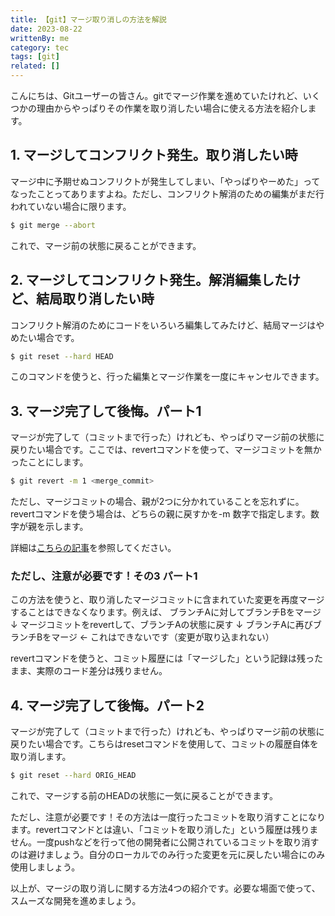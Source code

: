 ```yaml
---
title: 【git】マージ取り消しの方法を解説
date: 2023-08-22
writtenBy: me
category: tec
tags: [git]
related: []
---
```


こんにちは、Gitユーザーの皆さん。gitでマージ作業を進めていたけれど、いくつかの理由からやっぱりその作業を取り消したい場合に使える方法を紹介します。

## 1. マージしてコンフリクト発生。取り消したい時

マージ中に予期せぬコンフリクトが発生してしまい、「やっぱりやーめた」ってなったことってありますよね。ただし、コンフリクト解消のための編集がまだ行われていない場合に限ります。

```bash
$ git merge --abort
```

これで、マージ前の状態に戻ることができます。

## 2. マージしてコンフリクト発生。解消編集したけど、結局取り消したい時

コンフリクト解消のためにコードをいろいろ編集してみたけど、結局マージはやめたい場合です。

```bash
$ git reset --hard HEAD
```

このコマンドを使うと、行った編集とマージ作業を一度にキャンセルできます。

## 3. マージ完了して後悔。パート1

マージが完了して（コミットまで行った）けれども、やっぱりマージ前の状態に戻りたい場合です。ここでは、revertコマンドを使って、マージコミットを無かったことにします。

```bash
$ git revert -m 1 <merge_commit>
```

ただし、マージコミットの場合、親が2つに分かれていることを忘れずに。revertコマンドを使う場合は、どちらの親に戻すかを-m 数字で指定します。数字が親を示します。

詳細は[こちらの記事](https://qiita.com/chihiro/items/2fa827d0eac98109e7ee)を参照してください。

### ただし、注意が必要です！その3 パート1

この方法を使うと、取り消したマージコミットに含まれていた変更を再度マージすることはできなくなります。例えば、
ブランチAに対してブランチBをマージ
↓
マージコミットをrevertして、ブランチAの状態に戻す
↓
ブランチAに再びブランチBをマージ ← これはできないです（変更が取り込まれない）

revertコマンドを使うと、コミット履歴には「マージした」という記録は残ったまま、実際のコード差分は残りません。

## 4. マージ完了して後悔。パート2

マージが完了して（コミットまで行った）けれども、やっぱりマージ前の状態に戻りたい場合です。こちらはresetコマンドを使用して、コミットの履歴自体を取り消します。

```bash
$ git reset --hard ORIG_HEAD
```

これで、マージする前のHEADの状態に一気に戻ることができます。

ただし、注意が必要です！その方法は一度行ったコミットを取り消すことになります。revertコマンドとは違い、「コミットを取り消した」という履歴は残りません。一度pushなどを行って他の開発者に公開されているコミットを取り消すのは避けましょう。自分のローカルでのみ行った変更を元に戻したい場合にのみ使用しましょう。

以上が、マージの取り消しに関する方法4つの紹介です。必要な場面で使って、スムーズな開発を進めましょう。
